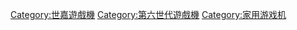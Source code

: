 {{cat main}}

[[Category:世嘉遊戲機|Category:世嘉遊戲機]]
[[Category:第六世代遊戲機|Category:第六世代遊戲機]]
[[Category:家用游戏机|Category:家用游戏机]]
